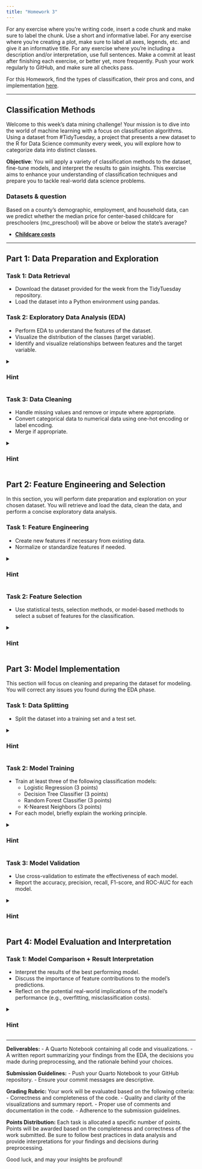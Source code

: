 ```yaml
---
title: "Homework 3"
---
```


For any exercise where you're writing code, insert a code chunk and make sure to label the chunk. Use a short and informative label. For any exercise where you're creating a plot, make sure to label all axes, legends, etc. and give it an informative title. For any exercise where you're including a description and/or interpretation, use full sentences. Make a commit at least after finishing each exercise, or better yet, more frequently. Push your work regularly to GitHub, and make sure all checks pass.

For this Homework, find the types of classification, their pros and cons, and implementation [here]({{< var website.url >}}/tables/model-cheatsheet.html).

------------------------------------------------------------------------

## Classification Methods

Welcome to this week's data mining challenge! Your mission is to dive into the world of machine learning with a focus on classification algorithms. Using a dataset from #TidyTuesday, a project that presents a new dataset to the R for Data Science community every week, you will explore how to categorize data into distinct classes.

**Objective**: You will apply a variety of classification methods to the dataset, fine-tune models, and interpret the results to gain insights. This exercise aims to enhance your understanding of classification techniques and prepare you to tackle real-world data science problems.

### Datasets & question

Based on a county's demographic, employment, and household data, can we predict whether the median price for center-based childcare for preschoolers (mc_preschool) will be above or below the state's average?

-   [**Childcare costs**](https://github.com/rfordatascience/tidytuesday/tree/master/data/2023/2023-05-09)

------------------------------------------------------------------------

## Part 1: Data Preparation and Exploration

### Task 1: Data Retrieval

-   Download the dataset provided for the week from the TidyTuesday repository.
-   Load the dataset into a Python environment using pandas.

### Task 2: Exploratory Data Analysis (EDA)

-   Perform EDA to understand the features of the dataset.
-   Visualize the distribution of the classes (target variable).
-   Identify and visualize relationships between features and the target variable.

<details>

<summary>

<h3><b>Hint</b></h3>

</summary>

-   Use `matplotlib` and `seaborn` for visualizations to understand data distributions.
-   `pandas.DataFrame.describe()` can give you descriptive statistics.
-   Use `seaborn.pairplot()` or `pandas.scatter_matrix()` to visualize possible correlations.

</details>

### Task 3: Data Cleaning

-   Handle missing values and remove or impute where appropriate.
-   Convert categorical data to numerical data using one-hot encoding or label encoding.
-   Merge if appropriate.

<details>

<summary>

<h3><b>Hint</b></h3>

</summary>

-   Check for missing values using `pandas.DataFrame.isnull().sum()`.
-   Consider using `pandas.DataFrame.dropna()` to remove rows with missing values or `pandas.DataFrame.fillna()` to impute them.
-   For encoding categorical variables, look into `pandas.get_dummies()` for one-hot encoding or `sklearn.preprocessing.LabelEncoder` for label encoding.

</details>

## Part 2: Feature Engineering and Selection

In this section, you will perform date preparation and exploration on your chosen dataset. You will retrieve and load the data, clean the data, and perform a concise exploratory data analysis.

### Task 1: Feature Engineering

-   Create new features if necessary from existing data.
-   Normalize or standardize features if needed.

<details>

<summary>

<h3><b>Hint</b></h3>

</summary>

-   Think about what additional information might be useful that's not directly provided in the features.
-   Standardize features with `sklearn.preprocessing.StandardScaler` or normalize them with `sklearn.preprocessing.MinMaxScaler`.

</details>

### Task 2: Feature Selection

-   Use statistical tests, selection methods, or model-based methods to select a subset of features for the classification.

<details>

<summary>

<h3><b>Hint</b></h3>

</summary>

-   Use methods like `SelectKBest` from `sklearn.feature_selection` to select features based on univariate statistical tests.
-   Consider using `feature_importances_` from tree-based models like RandomForest to evaluate feature importance.
-   Consider removing correlated pairs like we did in class

</details>

## Part 3: Model Implementation

This section will focus on cleaning and preparing the dataset for modeling. You will correct any issues you found during the EDA phase.

### Task 1: Data Splitting

-   Split the dataset into a training set and a test set.

<details>

<summary>

<h3><b>Hint</b></h3>

</summary>

-   Use `sklearn.model_selection.train_test_split` to separate your data into training and testing sets.
-   Consider using PCA for dimensional reduction, picking the optimal components like we did in class.

</details>

### Task 2: Model Training

-   Train at least three of the following classification models:
    -   Logistic Regression (3 points)
    -   Decision Tree Classifier (3 points)
    -   Random Forest Classifier (3 points)
    -   K-Nearest Neighbors (3 points)
-   For each model, briefly explain the working principle.

<details>

<summary>

<h3><b>Hint</b></h3>

</summary>

-   For each algorithm, ensure you understand the basic principle; logistic regression is about probabilities, decision trees make hierarchical decisions, etc.
-   Consult the scikit-learn documentation for details on parameters and usage of different classifiers.

</details>

### Task 3: Model Validation

-   Use cross-validation to estimate the effectiveness of each model.
-   Report the accuracy, precision, recall, F1-score, and ROC-AUC for each model.

<details>

<summary>

<h3><b>Hint</b></h3>

</summary>

-   Implement cross-validation using `sklearn.model_selection.cross_val_score` or `sklearn.model_selection.cross_validate`.
-   For metrics, explore `sklearn.metrics` for functions like `accuracy_score`, `precision_score`, `recall_score`, `f1_score`, and `roc_auc_score`.

</details>

## Part 4: Model Evaluation and Interpretation

### Task 1: Model Comparison + Result Interpretation

-   Interpret the results of the best performing model.
-   Discuss the importance of feature contributions to the model's predictions.
-   Reflect on the potential real-world implications of the model's performance (e.g., overfitting, misclassification costs).

<details>

<summary>

<h3><b>Hint</b></h3>

</summary>

-   When interpreting the ROC curve, recall that a curve closer to the top-left corner indicates a better performance.

</details>

------------------------------------------------------------------------

**Deliverables:** - A Quarto Notebook containing all code and visualizations. - A written report summarizing your findings from the EDA, the decisions you made during preprocessing, and the rationale behind your choices.

**Submission Guidelines:** - Push your Quarto Notebook to your GitHub repository. - Ensure your commit messages are descriptive.

**Grading Rubric:** Your work will be evaluated based on the following criteria: - Correctness and completeness of the code. - Quality and clarity of the visualizations and summary report. - Proper use of comments and documentation in the code. - Adherence to the submission guidelines.

**Points Distribution:** Each task is allocated a specific number of points. Points will be awarded based on the completeness and correctness of the work submitted. Be sure to follow best practices in data analysis and provide interpretations for your findings and decisions during preprocessing.

Good luck, and may your insights be profound!
